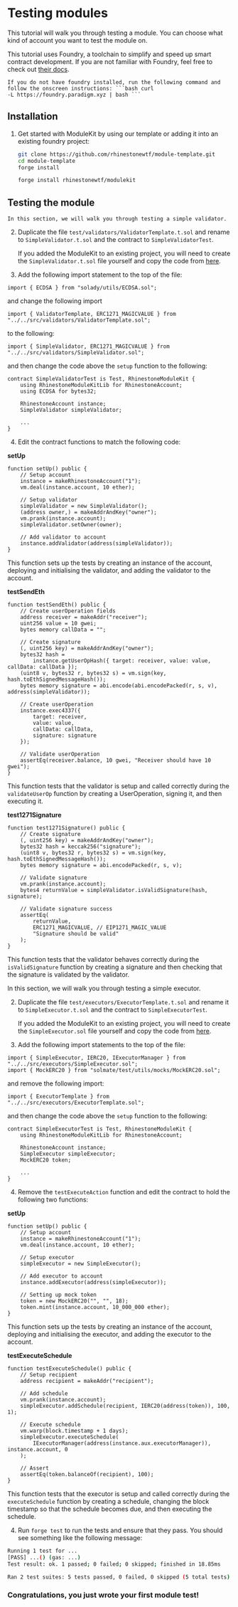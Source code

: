# Testing modules

This tutorial will walk you through testing a module. You can choose what kind of account you want to test the module on.

This tutorial uses Foundry, a toolchain to simplify and speed up smart contract development. If you are not familiar with Foundry, feel free to check out [their docs](https://book.getfoundry.sh/).

    If you do not have foundry installed, run the following command and follow the onscreen instructions: ```bash curl
    -L https://foundry.paradigm.xyz | bash ```

## Installation

1. Get started with ModuleKit by using our template or adding it into an existing foundry project:

   ```bash {{ title: "template" }}
   git clone https://github.com/rhinestonewtf/module-template.git
   cd module-template
   forge install
   ```

   ```bash {{ title: "existing foundry project" }}
   forge install rhinestonewtf/modulekit
   ```

## Testing the module

    In this section, we will walk you through testing a simple validator.

2. Duplicate the file `test/validators/ValidatorTemplate.t.sol` and rename to `SimpleValidator.t.sol` and the contract to `SimpleValidatorTest`.

   If you added the ModuleKit to an existing project, you will need to create the `SimpleValidator.t.sol` file yourself
   and copy the code from
   [here](https://github.com/rhinestonewtf/module-template/tree/main/test/validators/ValidatorTemplate.t.sol).

3. Add the following import statement to the top of the file:

```solidity
import { ECDSA } from "solady/utils/ECDSA.sol";
```

and change the following import

```solidity
import { ValidatorTemplate, ERC1271_MAGICVALUE } from "../../src/validators/ValidatorTemplate.sol";
```

to the following:

```solidity
import { SimpleValidator, ERC1271_MAGICVALUE } from "../../src/validators/SimpleValidator.sol";
```

and then change the code above the `setup` function to the following:

```solidity
contract SimpleValidatorTest is Test, RhinestoneModuleKit {
    using RhinestoneModuleKitLib for RhinestoneAccount;
    using ECDSA for bytes32;

    RhinestoneAccount instance;
    SimpleValidator simpleValidator;

    ...
}
```

4. Edit the contract functions to match the following code:

**setUp**

```solidity
function setUp() public {
    // Setup account
    instance = makeRhinestoneAccount("1");
    vm.deal(instance.account, 10 ether);

    // Setup validator
    simpleValidator = new SimpleValidator();
    (address owner,) = makeAddrAndKey("owner");
    vm.prank(instance.account);
    simpleValidator.setOwner(owner);

    // Add validator to account
    instance.addValidator(address(simpleValidator));
}
```

This function sets up the tests by creating an instance of the account, deploying and initialising the validator, and adding the validator to the account.

**testSendEth**

```solidity
function testSendEth() public {
    // Create userOperation fields
    address receiver = makeAddr("receiver");
    uint256 value = 10 gwei;
    bytes memory callData = "";

    // Create signature
    (, uint256 key) = makeAddrAndKey("owner");
    bytes32 hash =
        instance.getUserOpHash({ target: receiver, value: value, callData: callData });
    (uint8 v, bytes32 r, bytes32 s) = vm.sign(key, hash.toEthSignedMessageHash());
    bytes memory signature = abi.encode(abi.encodePacked(r, s, v), address(simpleValidator));

    // Create userOperation
    instance.exec4337({
        target: receiver,
        value: value,
        callData: callData,
        signature: signature
    });

    // Validate userOperation
    assertEq(receiver.balance, 10 gwei, "Receiver should have 10 gwei");
}
```

This function tests that the validator is setup and called correctly during the `validateUserOp` function by creating a UserOperation, signing it, and then executing it.

**test1271Signature**

```solidity
function test1271Signature() public {
    // Create signature
    (, uint256 key) = makeAddrAndKey("owner");
    bytes32 hash = keccak256("signature");
    (uint8 v, bytes32 r, bytes32 s) = vm.sign(key, hash.toEthSignedMessageHash());
    bytes memory signature = abi.encodePacked(r, s, v);

    // Validate signature
    vm.prank(instance.account);
    bytes4 returnValue = simpleValidator.isValidSignature(hash, signature);

    // Validate signature success
    assertEq(
        returnValue,
        ERC1271_MAGICVALUE, // EIP1271_MAGIC_VALUE
        "Signature should be valid"
    );
}
```

This function tests that the validator behaves correctly during the `isValidSignature` function by creating a signature and then checking that the signature is validated by the validator.

In this section, we will walk you through testing a simple executor.

2. Duplicate the file `test/executors/ExecutorTemplate.t.sol` and rename it to `SimpleExecutor.t.sol` and the contract to `SimpleExecutorTest`.

   If you added the ModuleKit to an existing project, you will need to create the `SimpleExecutor.sol` file yourself
   and copy the code from
   [here](https://github.com/rhinestonewtf/module-template/tree/main/test/executors/ExecutorTemplate.t.sol).

3. Add the following import statements to the top of the file:

```solidity
import { SimpleExecutor, IERC20, IExecutorManager } from "../../src/executors/SimpleExecutor.sol";
import { MockERC20 } from "solmate/test/utils/mocks/MockERC20.sol";
```

and remove the following import:

```solidity
import { ExecutorTemplate } from "../../src/executors/ExecutorTemplate.sol";
```

and then change the code above the `setup` function to the following:

```solidity
contract SimpleExecutorTest is Test, RhinestoneModuleKit {
    using RhinestoneModuleKitLib for RhinestoneAccount;

    RhinestoneAccount instance;
    SimpleExecutor simpleExecutor;
    MockERC20 token;

    ...
}
```

4. Remove the `testExecuteAction` function and edit the contract to hold the following two functions:

**setUp**

```solidity
function setUp() public {
    // Setup account
    instance = makeRhinestoneAccount("1");
    vm.deal(instance.account, 10 ether);

    // Setup executor
    simpleExecutor = new SimpleExecutor();

    // Add executor to account
    instance.addExecutor(address(simpleExecutor));

    // Setting up mock token
    token = new MockERC20("", "", 18);
    token.mint(instance.account, 10_000_000 ether);
}
```

This function sets up the tests by creating an instance of the account, deploying and initialising the executor, and adding the executor to the account.

**testExecuteSchedule**

```solidity
function testExecuteSchedule() public {
    // Setup recipient
    address recipient = makeAddr("recipient");

    // Add schedule
    vm.prank(instance.account);
    simpleExecutor.addSchedule(recipient, IERC20(address(token)), 100, 1);

    // Execute schedule
    vm.warp(block.timestamp + 1 days);
    simpleExecutor.executeSchedule(
        IExecutorManager(address(instance.aux.executorManager)), instance.account, 0
    );

    // Assert
    assertEq(token.balanceOf(recipient), 100);
}
```

This function tests that the executor is setup and called correctly during the `executeSchedule` function by creating a schedule, changing the block timestamp so that the schedule becomes due, and then executing the schedule.

4. Run `forge test` to run the tests and ensure that they pass. You should see something like the following message:

```bash {{title: "response"}}
Running 1 test for ...
[PASS] ...() (gas: ...)
Test result: ok. 1 passed; 0 failed; 0 skipped; finished in 18.85ms

Ran 2 test suites: 5 tests passed, 0 failed, 0 skipped (5 total tests)
```

### Congratulations, you just wrote your first module test!
